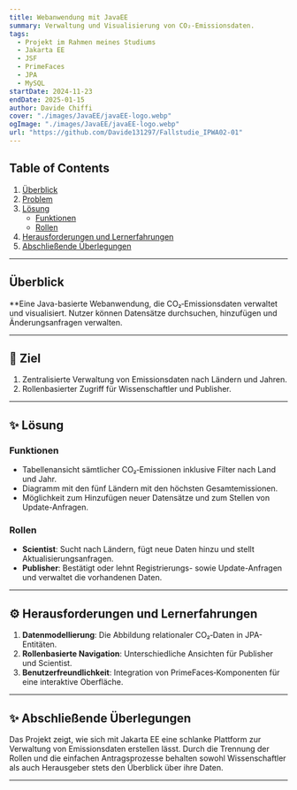 ```yaml
---
title: Webanwendung mit JavaEE
summary: Verwaltung und Visualisierung von CO₂-Emissionsdaten.
tags:
  - Projekt im Rahmen meines Studiums
  - Jakarta EE
  - JSF
  - PrimeFaces
  - JPA
  - MySQL
startDate: 2024-11-23
endDate: 2025-01-15
author: Davide Chiffi
cover: "./images/JavaEE/javaEE-logo.webp"
ogImage: "./images/JavaEE/javaEE-logo.webp"
url: "https://github.com/Davide131297/Fallstudie_IPWA02-01"
---
```


## Table of Contents

1. [Überblick](#ueberblick)
2. [Problem](#problem)
3. [Lösung](#loesung)
   - [Funktionen](#funktionen)
   - [Rollen](#rollen)
4. [Herausforderungen und Lernerfahrungen](#challenges-and-learnings)
5. [Abschließende Überlegungen](#abschliessende-ueberlegungen)

---

## Überblick

\*\*Eine Java-basierte Webanwendung, die CO₂‑Emissionsdaten verwaltet und visualisiert. Nutzer können Datensätze durchsuchen, hinzufügen und Änderungsanfragen verwalten.

---

## 🎯 Ziel

1. Zentralisierte Verwaltung von Emissionsdaten nach Ländern und Jahren.
2. Rollenbasierter Zugriff für Wissenschaftler und Publisher.

---

## ✨ Lösung

### Funktionen

- Tabellenansicht sämtlicher CO₂‑Emissionen inklusive Filter nach Land und Jahr.
- Diagramm mit den fünf Ländern mit den höchsten Gesamtemissionen.
- Möglichkeit zum Hinzufügen neuer Datensätze und zum Stellen von Update-Anfragen.

### Rollen

- **Scientist**: Sucht nach Ländern, fügt neue Daten hinzu und stellt Aktualisierungsanfragen.
- **Publisher**: Bestätigt oder lehnt Registrierungs- sowie Update-Anfragen und verwaltet die vorhandenen Daten.

---

## ⚙️ Herausforderungen und Lernerfahrungen

1. **Datenmodellierung**: Die Abbildung relationaler CO₂‑Daten in JPA-Entitäten.
2. **Rollenbasierte Navigation**: Unterschiedliche Ansichten für Publisher und Scientist.
3. **Benutzerfreundlichkeit**: Integration von PrimeFaces‑Komponenten für eine interaktive Oberfläche.

---

## ✨ Abschließende Überlegungen

Das Projekt zeigt, wie sich mit Jakarta EE eine schlanke Plattform zur Verwaltung von Emissionsdaten erstellen lässt. Durch die Trennung der Rollen und die einfachen Antragsprozesse behalten sowohl Wissenschaftler als auch Herausgeber stets den Überblick über ihre Daten.

---
